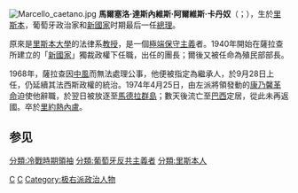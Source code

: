 {{noteTA
|g1=country
|1=zh-cn:卡埃塔诺; zh:卡丹奴; zh-tw:卡埃塔諾;
}}

[[File:Marcello_caetano.jpg|thumb]]
'''馬爾塞洛·達斯內維斯·阿爾維斯·卡丹奴'''（{{lang-pt|Marcello José das Neves Alves Caetano}}；{{bd|1906年|8月17日|1980年|10月26日}}），生於[[里斯本|里斯本]]，葡萄牙政治家和[[新國家_(葡萄牙)|新國家]]时期最后一任[[葡萄牙總理|總理]]。

原來是[[里斯本大學|里斯本大學]]的法律系[[教授|教授]]，是一個[[極端主義|極端]][[保守主義|保守主義]]者。1940年開始在薩拉查所建立的「[[新國家_(葡萄牙)|新國家]]」獨裁政權下任職，出任{{le|葡萄牙青年團|Mocidade Portuguesa}}的團長；爾後又被任命為殖民部部長。

1968年，薩拉查因[[中風|中風]]而無法處理公事，他便被指定為繼承人，於9月28日上任，仍延續其法西斯政權的統治。1974年4月25日，由左派將領發動的[[康乃馨革命|康乃馨革命]]迫使他辭職，於翌日被放逐至[[馬德拉群島|馬德拉群島]]；數天後流亡至[[巴西|巴西]]定居，從此未再返國。卒於[[里約熱內盧|里約熱內盧]]。

==参见==
{{start box}}
{{s-before|[[薩拉查|薩拉查]]}}
{{s-title|[[葡萄牙總理|葡萄牙總理]]|1968年9月28日—1974年4月25日}}
{{s-after|[[阿德利诺·达帕尔马·卡洛斯|阿德利诺·达帕尔马·卡洛斯]]|}}
{{end box}}

{{冷戰相關人物}}
{{Authority control}}
[[Category:葡萄牙總理|C]]
[[Category:里斯本大學校友|C]]
[[分類:冷戰時期領袖|分類:冷戰時期領袖]]
[[分類:葡萄牙反共主義者|分類:葡萄牙反共主義者]]
[[Category:极右派政治人物|Category:极右派政治人物]]
[[分類:里斯本人|分類:里斯本人]]